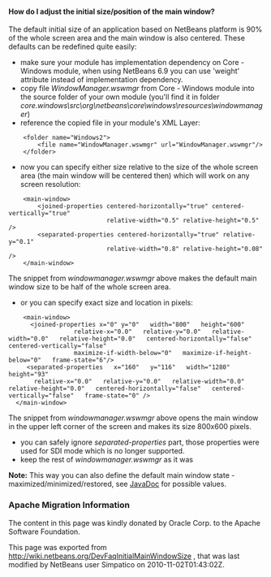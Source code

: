 <!--

    Licensed to the Apache Software Foundation (ASF) under one
    or more contributor license agreements.  See the NOTICE file
    distributed with this work for additional information
    regarding copyright ownership.  The ASF licenses this file
    to you under the Apache License, Version 2.0 (the
    "License"); you may not use this file except in compliance
    with the License.  You may obtain a copy of the License at

      http://www.apache.org/licenses/LICENSE-2.0

    Unless required by applicable law or agreed to in writing,
    software distributed under the License is distributed on an
    "AS IS" BASIS, WITHOUT WARRANTIES OR CONDITIONS OF ANY
    KIND, either express or implied.  See the License for the
    specific language governing permissions and limitations
    under the License.

-->

====How do I adjust the initial size/position of the main window?====

The default initial size of an application based on NetBeans platform is 90% of the whole screen area and the main window is also centered. These defaults can be redefined quite easily:

* make sure your module has implementation dependency on Core - Windows module, when using NetBeans 6.9 you can use 'weight' attribute instead of implementation dependency.
* copy file ''WindowManager.wswmgr'' from Core - Windows module into the source folder of your own module (you'll find it in folder ''core.windows\src\org\netbeans\core\windows\resources\windowmanager'')
* reference the copied file in your module's XML Layer:
<pre>
    <folder name="Windows2">
        <file name="WindowManager.wswmgr" url="WindowManager.wswmgr"/>
    </folder>
</pre>
* now you can specify either size relative to the size of the whole screen area (the main window will be centered then) which will work on any screen resolution:
<pre>
    <main-window> 
        <joined-properties centered-horizontally="true" centered-vertically="true"
                           relative-width="0.5" relative-height="0.5" />
        <separated-properties centered-horizontally="true" relative-y="0.1"
                           relative-width="0.8" relative-height="0.08" />
    </main-window>
</pre>
The snippet from ''windowmanager.wswmgr'' above makes the default main window size to be half of the whole screen area.

* or you can specify exact size and location in pixels:
<pre>
    <main-window>
      <joined-properties x="0" y="0"   width="800"   height="600"
                  relative-x="0.0"   relative-y="0.0"   relative-width="0.0"   relative-height="0.0"   centered-horizontally="false"   centered-vertically="false"
                  maximize-if-width-below="0"   maximize-if-height-below="0"   frame-state="6"/>
     <separated-properties   x="160"   y="116"   width="1280"   height="93"
	   relative-x="0.0"   relative-y="0.0"   relative-width="0.0"   relative-height="0.0"   centered-horizontally="false"   centered-vertically="false"   frame-state="0" />
  </main-window>
</pre>
The snippet from ''windowmanager.wswmgr'' above opens the main window in the upper left corner of the screen and makes its size 800x600 pixels.

* you can safely ignore ''separated-properties'' part, those properties were used for SDI mode which is no longer supported.
* keep the rest of ''windowmanager.wswmgr'' as it was

'''Note:''' This way you can also define the default main window state - maximized/minimized/restored, see [http://java.sun.com/j2se/1.5.0/docs/api/java/awt/Frame.html#setExtendedState(int) JavaDoc] for possible values.

===Apache Migration Information===

The content in this page was kindly donated by Oracle Corp. to the
Apache Software Foundation.

This page was exported from http://wiki.netbeans.org/DevFaqInitialMainWindowSize , 
that was last modified by NetBeans user Simpatico 
on 2010-11-02T01:43:02Z.

